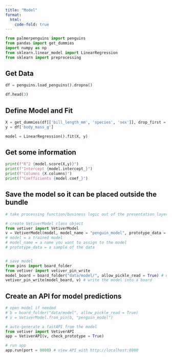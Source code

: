 ```yaml
---
title: "Model"
format: 
  html:
    code-fold: true
---
```


```python
from palmerpenguins import penguins
from pandas import get_dummies
import numpy as np
from sklearn.linear_model import LinearRegression
from sklearn import preprocessing
```

## Get Data

```python
df = penguins.load_penguins().dropna()

df.head(3)
```

## Define Model and Fit

```python
X = get_dummies(df[['bill_length_mm', 'species', 'sex']], drop_first = True)
y = df['body_mass_g']

model = LinearRegression().fit(X, y)
```

## Get some information

```python
print(f"R^2 {model.score(X,y)}")
print(f"Intercept {model.intercept_}")
print(f"Columns {X.columns}")
print(f"Coefficients {model.coef_}")
```


## Save the model so it can be placed outside the bundle
```python
# take processing function/business logic out of the presentation layer

# create VetiverModel class object
from vetiver import VetiverModel
v = VetiverModel(model, model_name = "penguin_model", prototype_data = X)
# model = a trained model
# model_name = a name you want to assign to the model
# prototype_data = a sample of the data


# save model
from pins import board_folder
from vetiver import vetiver_pin_write
model_board = board_folder("data/model/", allow_pickle_read = True) # use a local folder as a board
vetiver_pin_write(model_board, v) # write the model into a board
```

## Create an API for model predictions
```python
# open model if needed
# b = board_folder("data/model", allow_pickle_read = True)
# v = VetiverModel.from_pin(b, "penguin_model")

# auto-generate a fastAPI from the model
from vetiver import VetiverAPI
app = VetiverAPI(v, check_prototype = True)

# run app
app.run(port = 8080) # view API with http://localhost:8080
```